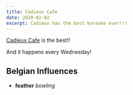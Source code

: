 ```yaml
---
title: Cadieux Cafe
date: 2020-02-02
excerpt: Cadieux has the best karaoke ever!!!
---
```



[Cadieux Cafe](http://cadieux-cafe.com) is the best!!

<BioContent />

And it happens every Wednesday!

## Belgian Influences

- **feather** _bowling_